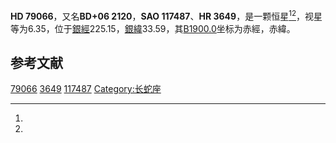 {{Starbox begin
| name = HD 79066
}}
{{Starbox observe
| epoch = [[J2000.0|J2000.0]]
| constell = {{星座名待查}}<ref name=SIMBAD>{{cite web
 | url=http://simbad.u-strasbg.fr/simbad/sim-id?Ident=HR+3649
 | title =Pulsating variable Star
 | publisher=Centre de Données astronomiques de Strasbourg
 | work=SIMBAD
 | accessdate=2012-07-13}}</ref><ref name=DATA>{{cite web
 | url=http://vizier.u-strasbg.fr/viz-bin/VizieR-5?-out.add=.&-source=5050&-corr=PK=HR&-out.max=9999&HR=3649
 | title=VizieR Detailed Page
 | accessdate=2012-07-13
 | archive-date=2019-02-16
 | archive-url=https://web.archive.org/web/20190216120835/http://vizier.u-strasbg.fr/viz-bin/VizieR-5?-out.add=.&-source=5050&-corr=PK=HR&-out.max=9999&HR=3649
 | dead-url=no
 }}</ref>
| 星官 = 
| ra = {{RA|9|11|55.6}}<ref name=SIMBAD /><ref name=DATA />
| dec = {{DEC|+5|28|6}}<ref name=SIMBAD /><ref name=DATA />
| appmag_v = 6.35<ref name=SIMBAD /><ref name=DATA />
}}
{{Starbox character
| class = A9IVDel Del<ref name=SIMBAD /><ref name=DATA />
| b-v = 0.32<ref name=SIMBAD /><ref name=DATA />
| u-b = 0.01<ref name=SIMBAD /><ref name=DATA />
| r-i = <ref name=SIMBAD /><ref name=DATA />
| variable = 
}}
{{Starbox astrometry
| radial_v = 0.01
| prop_mo_ra = 3
| parallax = 
| p_error = 
}}
{{Starbox catalog
| names =BD+06 2120，[[SAO星表|SAO]] 117487，[[HD星表|HD]] 79066，[[HR星表|HR]] 3649}}
{{Starbox reference |Simbad=HR+3649}}
{{Starbox end}}

'''HD 79066'''，又名'''BD+06 2120'''，'''SAO 117487'''、'''HR 3649'''，是一颗恒星<ref name=SIMBAD /><ref name=DATA />，视星等为6.35，位于[[銀道座標系|銀經]]225.15，[[銀道座標系|銀緯]]33.59，其[[B1900.0|B1900.0]]坐标为赤經{{RA|9|6|39.9}}，赤緯{{DEC|+5|33.59|42}}。

== 参考文献 ==
{{reflist}}

{{star-stub}}

[[Category:HD和HDE天體|79066]]
[[Category:HR天體|3649]]
[[Category:SAO天體|117487]]
[[Category:长蛇座|Category:长蛇座]]